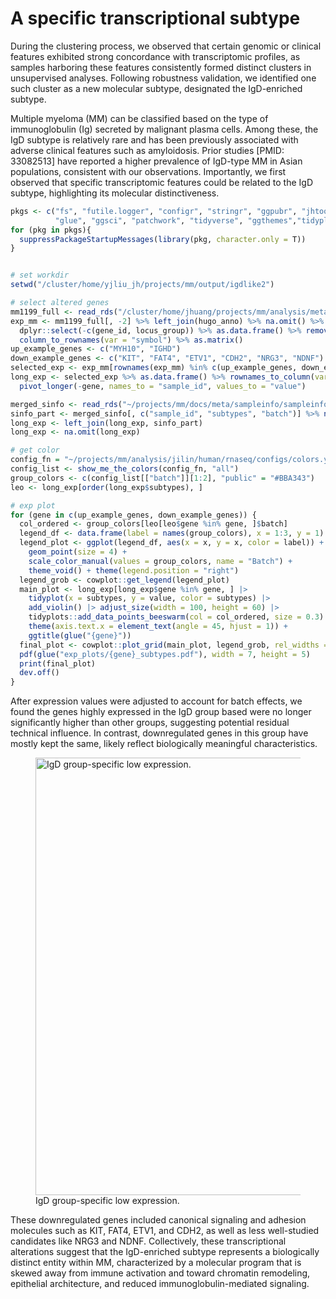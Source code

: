 # A specific transcriptional subtype

During the clustering process, we observed that certain genomic or clinical features exhibited strong concordance with transcriptomic profiles, as samples harboring these features consistently formed distinct clusters in unsupervised analyses. Following robustness validation, we identified one such cluster as a new molecular subtype, designated the IgD-enriched subtype.

Multiple myeloma (MM) can be classified based on the type of immunoglobulin (Ig) secreted by malignant plasma cells. Among these, the IgD subtype is relatively rare and has been previously associated with adverse clinical features such as amyloidosis. Prior studies [PMID: 33082513] have reported a higher prevalence of IgD-type MM in Asian populations, consistent with our observations. Importantly, we first observed that specific transcriptomic features could be related to the IgD subtype, highlighting its molecular distinctiveness.

```r
pkgs <- c("fs", "futile.logger", "configr", "stringr", "ggpubr", "jhtools", 
          "glue", "ggsci", "patchwork", "tidyverse", "ggthemes","tidyplots")
for (pkg in pkgs){
  suppressPackageStartupMessages(library(pkg, character.only = T))
} 


# set workdir
setwd("/cluster/home/yjliu_jh/projects/mm/output/igdlike2")

# select altered genes
mm1199_full <- read_rds("/cluster/home/jhuang/projects/mm/analysis/meta/human/rnaseq/exp/mm1199_full.rds") 
exp_mm <- mm1199_full[, -2] %>% left_join(hugo_anno) %>% na.omit() %>% 
  dplyr::select(-c(gene_id, locus_group)) %>% as.data.frame() %>% remove_rownames() %>% 
  column_to_rownames(var = "symbol") %>% as.matrix()
up_example_genes <- c("MYH10", "IGHD")
down_example_genes <- c("KIT", "FAT4", "ETV1", "CDH2", "NRG3", "NDNF")
selected_exp <- exp_mm[rownames(exp_mm) %in% c(up_example_genes, down_example_genes), ]
long_exp <- selected_exp %>% as.data.frame() %>% rownames_to_column(var = "gene") %>%
  pivot_longer(-gene, names_to = "sample_id", values_to = "value")

merged_sinfo <- read_rds("~/projects/mm/docs/meta/sampleinfo/sampleinfo_jilin_commpass.rds")
sinfo_part <- merged_sinfo[, c("sample_id", "subtypes", "batch")] %>% na.omit() %>% unique()
long_exp <- left_join(long_exp, sinfo_part)
long_exp <- na.omit(long_exp)

# get color
config_fn = "~/projects/mm/analysis/jilin/human/rnaseq/configs/colors.yaml"
config_list <- show_me_the_colors(config_fn, "all")
group_colors <- c(config_list[["batch"]][1:2], "public" = "#BBA343")
leo <- long_exp[order(long_exp$subtypes), ]

# exp plot
for (gene in c(up_example_genes, down_example_genes)) {
  col_ordered <- group_colors[leo[leo$gene %in% gene, ]$batch]
  legend_df <- data.frame(label = names(group_colors), x = 1:3, y = 1)
  legend_plot <- ggplot(legend_df, aes(x = x, y = x, color = label)) +
    geom_point(size = 4) +
    scale_color_manual(values = group_colors, name = "Batch") +
    theme_void() + theme(legend.position = "right")
  legend_grob <- cowplot::get_legend(legend_plot)
  main_plot <- long_exp[long_exp$gene %in% gene, ] |>
    tidyplot(x = subtypes, y = value, color = subtypes) |>
    add_violin() |> adjust_size(width = 100, height = 60) |>
    tidyplots::add_data_points_beeswarm(col = col_ordered, size = 0.3) +
    theme(axis.text.x = element_text(angle = 45, hjust = 1)) +
    ggtitle(glue("{gene}"))
  final_plot <- cowplot::plot_grid(main_plot, legend_grob, rel_widths = c(1, 0.2))
  pdf(glue("exp_plots/{gene}_subtypes.pdf"), width = 7, height = 5)
  print(final_plot)
  dev.off()
}

```

After expression values were adjusted to account for batch effects, we found the genes highly expressed in the IgD group based were no longer significantly higher than other groups, suggesting potential residual technical influence. In contrast, downregulated genes in this group have mostly kept the same, likely reflect biologically meaningful characteristics.

![IgD group-specific low expression.](images/NDNF_subtypes.png){fig-alt="IgD group-specific low expression" fig-align="center" width=700px fig-cap="Figure: IgD group-specific low expression" .lightbox}

These downregulated genes included canonical signaling and adhesion molecules such as KIT, FAT4, ETV1, and CDH2, as well as less well-studied candidates like NRG3 and NDNF. Collectively, these transcriptional alterations suggest that the IgD-enriched subtype represents a biologically distinct entity within MM, characterized by a molecular program that is skewed away from immune activation and toward chromatin remodeling, epithelial architecture, and reduced immunoglobulin-mediated signaling.


